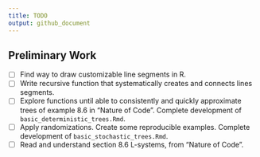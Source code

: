 ```yaml
---
title: TODO
output: github_document
---
```


## Preliminary Work

* [ ] Find way to draw customizable line segments in R.
* [ ] Write recursive function that systematically creates and connects lines segments.
* [ ] Explore functions until able to consistently and quickly approximate trees of example 8.6 in "Nature of Code". Complete development of `basic_deterministic_trees.Rmd`.
* [ ] Apply randomizations. Create some reproducible examples. Complete development of `basic_stochastic_trees.Rmd`.
* [ ] Read and understand section 8.6 L-systems, from "Nature of Code".

